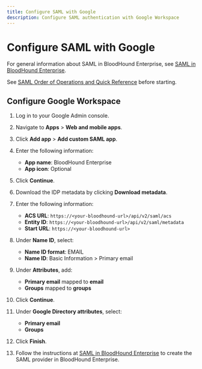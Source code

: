 ---
title: Configure SAML with Google
description: Configure SAML authentication with Google Workspace
---

# Configure SAML with Google

For general information about SAML in BloodHound Enterprise, see [SAML in BloodHound Enterprise](/manage-bloodhound/auth/saml).

See [SAML Order of Operations and Quick Reference](/manage-bloodhound/auth/saml) before starting.

## Configure Google Workspace

1.  Log in to your Google Admin console.

2.  Navigate to **Apps** > **Web and mobile apps**.

3.  Click **Add app** > **Add custom SAML app**.

4.  Enter the following information:
    * **App name**: BloodHound Enterprise
    * **App icon**: Optional

5.  Click **Continue**.

6.  Download the IDP metadata by clicking **Download metadata**.

7.  Enter the following information:
    * **ACS URL**: `https://<your-bloodhound-url>/api/v2/saml/acs`
    * **Entity ID**: `https://<your-bloodhound-url>/api/v2/saml/metadata`
    * **Start URL**: `https://<your-bloodhound-url>`

8.  Under **Name ID**, select:
    * **Name ID format**: EMAIL
    * **Name ID**: Basic Information > Primary email

9.  Under **Attributes**, add:
    * **Primary email** mapped to **email**
    * **Groups** mapped to **groups**

10. Click **Continue**.

11. Under **Google Directory attributes**, select:
    * **Primary email**
    * **Groups**

12. Click **Finish**.

13. Follow the instructions at [SAML in BloodHound Enterprise](/manage-bloodhound/auth/saml) to create the SAML provider in BloodHound Enterprise.
